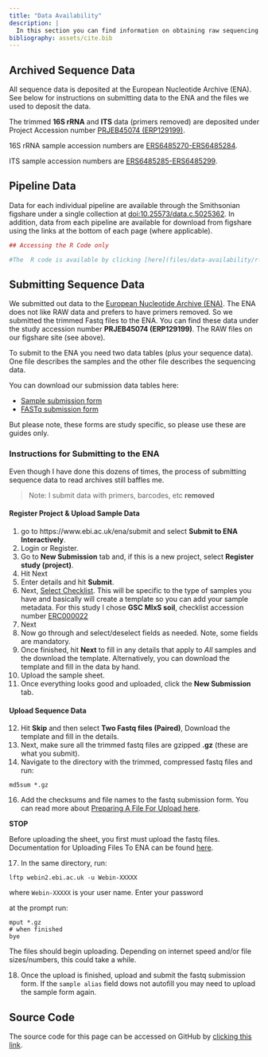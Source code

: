 ```yaml
---
title: "Data Availability"
description: |
  In this section you can find information on obtaining raw sequencing data, data products, and processing scripts. Of course, all the code is also embedded in the workflows on the website as well.
bibliography: assets/cite.bib  
---
```


## Archived Sequence Data

All sequence data is deposited at the European Nucleotide Archive (ENA). See below for instructions on submitting data to the ENA and the files we used to deposit the data. 

The trimmed **16S rRNA** and **ITS** data (primers removed) are deposited under Project Accession number [PRJEB45074 (ERP129199)](https://www.ebi.ac.uk/ena/browser/view/PRJEB45074). 

16S rRNA sample accession numbers are [ERS6485270-ERS6485284](https://www.ebi.ac.uk/ena/browser/view/ERS6485270-ERS6485284).

ITS sample accession numbers are [ERS6485285-ERS6485299](https://www.ebi.ac.uk/ena/browser/view/ERS6485285-ERS6485299).

## Pipeline Data

Data for each individual pipeline are available through the Smithsonian figshare under a single collection at [doi:10.25573/data.c.5025362](https://doi.org/10.25573/data.c.5025362). In addition, data from each pipeline are available for download from figshare using the links at the bottom of each page (where applicable).

```r
## Accessing the R Code only

#The  R code is available by clicking [here](files/data-availability/r-code). There you can find code for each step of the 16S rRNA pipeline. Please note that this  R code is pulled from the `.Rmd` files. The code has not been tested independent of the R Markdown workflows so *Use at Your Own Risk* please. In other words, the code works when run in the site build, but the complete pipeline has not been tested using just this code. I used `knitr::purl()` to pull  the code from the R Markdown file. I did this for you just in case you wanted the code and not hear me drone on about colors, zoomable figures, or Keanu Reeves. Commands that are commented out are things I tried that I could never get to work. Any line that starts like this: `## ----` is the code chuck name.
```

## Submitting Sequence Data

We submitted out data to the [European Nucleotide Archive (ENA)](https://www.ebi.ac.uk/ena). The ENA does not like RAW data and prefers to have primers removed. So we submitted the trimmed Fastq files to the ENA. You can find these data under the study accession number **PRJEB45074 (ERP129199)**. The RAW files on our figshare site (see above).

To submit to the ENA you need two data tables (plus your sequence data). One file describes the samples and the other file describes the sequencing data.

You can download our submission data tables here:

* [Sample submission form](include/data-availability/ENA_Sample_SUBMISSION_SWELTR-high-temp.tsv)
* [FASTq submission form](include/data-availability/ENA_PAIRED_FASTQ_SUBMISSION_SWELTR-high-temp.tsv)

But please note, these forms are study specific, so please use these are guides only.

### Instructions for Submitting to the ENA

Even though I have done this dozens of times, the process of submitting sequence data to read archives still baffles me. 

> Note: I submit data with primers, barcodes, etc **removed**

#### Register Project & Upload Sample Data

1) go to https://www.ebi.ac.uk/ena/submit and select **Submit to ENA Interactively**.
2) Login or Register.
3) Go to **New Submission** tab and, if this is a new project, select **Register study (project)**.
4) Hit Next
5) Enter details and hit **Submit**.
6) Next, [Select Checklist](https://www.ebi.ac.uk/ena/submit/checklists). This will be specific to the type of samples you have and basically will create a template so you can add your sample metadata. For this study I chose **GSC MIxS soil**, checklist accession number [ERC000022](https://www.ebi.ac.uk/ena/data/view/ERC000022)
7) Next
8) Now go through and select/deselect fields as needed. Note, some fields are mandatory.
9) Once finished, hit **Next** to fill in any details that apply to *All* samples and the download the template. Alternatively, you can download the template and fill in the data by hand.
10) Upload the sample sheet. 
11) Once everything looks good and uploaded, click the **New Submission** tab.

#### Upload Sequence Data

12) Hit **Skip** and then select **Two Fastq files (Paired)**, Download the template and fill in the details.
13) Next, make sure all the trimmed fastq files are gzipped **.gz**  (these are what you submit). 
14) Navigate to the directory with  the trimmed, compressed fastq files and run:

```
md5sum *.gz
```

16) Add the checksums and file names to the fastq submission form. You can read more about [Preparing A File For Upload here](https://ena-docs.readthedocs.io/en/latest/submit/fileprep/preparation.html).

**STOP**

Before uploading the sheet, you first must upload the fastq files. Documentation for Uploading Files To ENA can be found [here](https://ena-docs.readthedocs.io/en/latest/submit/fileprep/upload.html). 

17) In the same directory, run:

```
lftp webin2.ebi.ac.uk -u Webin-XXXXX
```

where `Webin-XXXXX` is your user name. Enter your password

at the prompt run:

```
mput *.gz
# when finished
bye
```

The files should begin uploading. Depending on internet speed and/or file sizes/numbers, this could take a while. 

18) Once the upload is finished, upload and submit the fastq submission form. If the `sample alias` field dows not autofill you may need to upload the sample form again. 

## Source Code {.appendix}

The source code for this page can be accessed on GitHub by [clicking this link](https://github.com/sweltr/high-temp/blob/master/data-availability.Rmd).